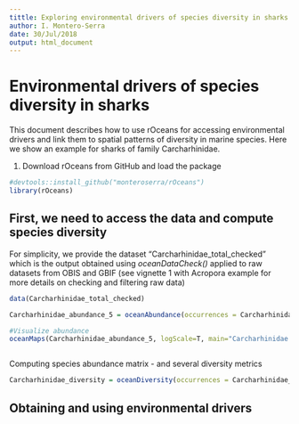 ```yaml
---
tittle: Exploring environmental drivers of species diversity in sharks
author: I. Montero-Serra
date: 30/Jul/2018
output: html_document
---
```


# Environmental drivers of species diversity in sharks

This document describes how to use rOceans for accessing environmental drivers and link them to spatial patterns of diversity in marine species. Here we show an example for sharks of family Carcharhinidae.  

(1) Download rOceans from GitHub and load the package

```r
#devtools::install_github("monteroserra/rOceans")
library(rOceans)

```


## First, we need to access the data and compute species diversity

For simplicity, we provide the dataset "Carcharhinidae_total_checked" which is the output obtained using *oceanDataCheck()* applied to raw datasets from OBIS and GBIF (see vignette 1 with Acropora example for more details on checking and filtering raw data)

```r
data(Carcharhinidae_total_checked)

Carcharhinidae_abundance_5 = oceanAbundance(occurrences = Carcharhinidae_total_checked, cell_size=5)

#Visualize abundance
oceanMaps(Carcharhinidae_abundance_5, logScale=T, main="Carcharhinidae abundance")



```

Computing species abundance matrix - and several diversity metrics
```r
Carcharhinidae_diversity = oceanDiversity(occurrences = Carcharhinidae_total_checked, print=F)

```

## Obtaining and using environmental drivers


```r



```


